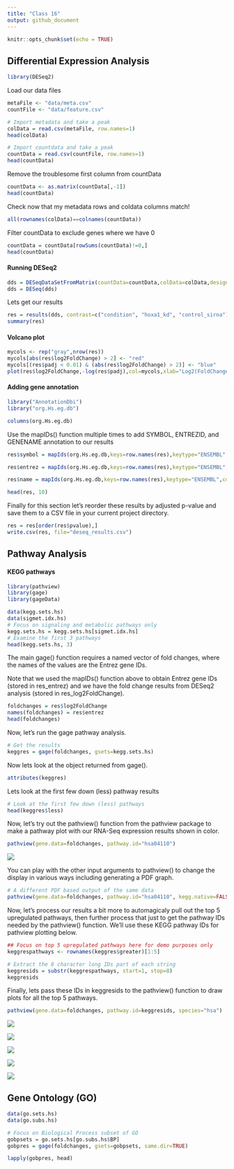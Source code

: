 ```yaml
---
title: "Class 16"
output: github_document
---
```


```r
knitr::opts_chunk$set(echo = TRUE)
```

## Differential Expression Analysis

```r
library(DESeq2)
```

Load our data files

```r
metaFile <- "data/meta.csv"
countFile <- "data/feature.csv"

# Import metadata and take a peak
colData = read.csv(metaFile, row.names=1)
head(colData)

# Import countdata and take a peak
countData = read.csv(countFile, row.names=1)
head(countData)
```

Remove the troublesome first column from countData

```r
countData <- as.matrix(countData[,-1])
head(countData)
```

Check now that my metadata rows and coldata columns match!

```r
all(rownames(colData)==colnames(countData))
```

Filter countData to exclude genes where we have 0 

```r
countData = countData[rowSums(countData)!=0,]
head(countData)
```

#### Running DESeq2

```r
dds = DESeqDataSetFromMatrix(countData=countData,colData=colData,design=~condition)
dds = DESeq(dds)
```

Lets get our results

```r
res = results(dds, contrast=c("condition", "hoxa1_kd", "control_sirna"))
summary(res)
```

#### Volcano plot

```r
mycols <- rep("gray",nrow(res))
mycols[abs(res$log2FoldChange) > 2] <- "red"
mycols[(res$padj < 0.01) & (abs(res$log2FoldChange) > 2)] <- "blue"
plot(res$log2FoldChange,-log(res$padj),col=mycols,xlab="Log2(FoldChange)",ylab="-Log(P-value)")
```

#### Adding gene annotation

```r
library("AnnotationDbi")
library("org.Hs.eg.db")

columns(org.Hs.eg.db)
```

Use the mapIDs() function multiple times to add SYMBOL, ENTREZID, and GENENAME annotation to our results

```r
res$symbol = mapIds(org.Hs.eg.db,keys=row.names(res),keytype="ENSEMBL",column="SYMBOL",multiVals="first")

res$entrez = mapIds(org.Hs.eg.db,keys=row.names(res),keytype="ENSEMBL",column="ENTREZID",multiVals="first")

res$name = mapIds(org.Hs.eg.db,keys=row.names(res),keytype="ENSEMBL",column="GENENAME",multiVals="first")

head(res, 10)
```

Finally for this section let’s reorder these results by adjusted p-value and save them to a CSV file in your current project directory.

```r
res = res[order(res$pvalue),]
write.csv(res, file="deseq_results.csv")
```

## Pathway Analysis

#### KEGG pathways

```r
library(pathview)
library(gage)
library(gageData)
```

```r
data(kegg.sets.hs)
data(sigmet.idx.hs)
# Focus on signaling and metabolic pathways only
kegg.sets.hs = kegg.sets.hs[sigmet.idx.hs]
# Examine the first 3 pathways
head(kegg.sets.hs, 3)
```

The main gage() function requires a named vector of fold changes, where the names of the values are the Entrez gene IDs.

Note that we used the mapIDs() function above to obtain Entrez gene IDs (stored in res_entrez) and we have the fold change results from DESeq2 analysis (stored in res_log2FoldChange).

```r
foldchanges = res$log2FoldChange
names(foldchanges) = res$entrez
head(foldchanges)
```

Now, let’s run the gage pathway analysis.

```r
# Get the results
keggres = gage(foldchanges, gsets=kegg.sets.hs)
```

Now lets look at the object returned from gage().

```r
attributes(keggres)
```

Lets look at the first few down (less) pathway results

```r
# Look at the first few down (less) pathways
head(keggres$less)
```

Now, let’s try out the pathview() function from the pathview package to make a pathway plot with our RNA-Seq expression results shown in color.

```r
pathview(gene.data=foldchanges, pathway.id="hsa04110")
```

![](hsa04110.pathview.png)

You can play with the other input arguments to pathview() to change the display in various ways including generating a PDF graph.

```r
# A different PDF based output of the same data
pathview(gene.data=foldchanges, pathway.id="hsa04110", kegg.native=FALSE)
```

Now, let’s process our results a bit more to automagicaly pull out the top 5 upregulated pathways, then further process that just to get the pathway IDs needed by the pathview() function. We’ll use these KEGG pathway IDs for pathview plotting below.

```r
## Focus on top 5 upregulated pathways here for demo purposes only
keggrespathways <- rownames(keggres$greater)[1:5]

# Extract the 8 character long IDs part of each string
keggresids = substr(keggrespathways, start=1, stop=8)
keggresids
```

Finally, lets pass these IDs in keggresids to the pathview() function to draw plots for all the top 5 pathways.

```r
pathview(gene.data=foldchanges, pathway.id=keggresids, species="hsa")
```

![](hsa04640.pathview.png)

![](hsa04630.pathview.png)

![](hsa00140.pathview.png)

![](hsa04142.pathview.png)

![](hsa04330.pathview.png)

## Gene Ontology (GO)

```r
data(go.sets.hs)
data(go.subs.hs)

# Focus on Biological Process subset of GO
gobpsets = go.sets.hs[go.subs.hs$BP]
gobpres = gage(foldchanges, gsets=gobpsets, same.dir=TRUE)

lapply(gobpres, head)
```

